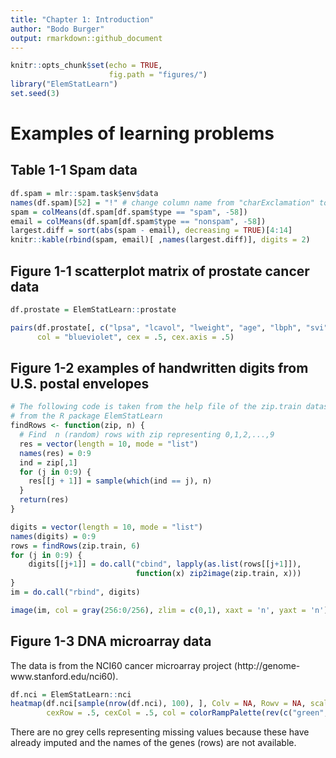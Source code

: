 ```yaml
---
title: "Chapter 1: Introduction"
author: "Bodo Burger"
output: rmarkdown::github_document
---
```


```r
knitr::opts_chunk$set(echo = TRUE,
                      fig.path = "figures/")
library("ElemStatLearn")
set.seed(3)
```

# Examples of learning problems

## Table 1-1 Spam data

```r
df.spam = mlr::spam.task$env$data
names(df.spam)[52] = "!" # change column name from "charExclamation" to "!"
spam = colMeans(df.spam[df.spam$type == "spam", -58])
email = colMeans(df.spam[df.spam$type == "nonspam", -58])
largest.diff = sort(abs(spam - email), decreasing = TRUE)[4:14]
knitr::kable(rbind(spam, email)[ ,names(largest.diff)], digits = 2)
```


## Figure 1-1 scatterplot matrix of prostate cancer data

```r
df.prostate = ElemStatLearn::prostate

pairs(df.prostate[, c("lpsa", "lcavol", "lweight", "age", "lbph", "svi", "lcp", "gleason", "pgg45")],
      col = "blueviolet", cex = .5, cex.axis = .5)
```


## Figure 1-2 examples of handwritten digits from U.S. postal envelopes

```r
# The following code is taken from the help file of the zip.train dataset
# from the R package ElemStatLearn
findRows <- function(zip, n) {
  # Find  n (random) rows with zip representing 0,1,2,...,9
  res = vector(length = 10, mode = "list")
  names(res) = 0:9
  ind = zip[,1]
  for (j in 0:9) {
    res[[j + 1]] = sample(which(ind == j), n) 
  }
  return(res)
}

digits = vector(length = 10, mode = "list")
names(digits) = 0:9
rows = findRows(zip.train, 6)
for (j in 0:9) {
    digits[[j+1]] = do.call("cbind", lapply(as.list(rows[[j+1]]), 
                            function(x) zip2image(zip.train, x)))
}
im = do.call("rbind", digits)
```

```r
image(im, col = gray(256:0/256), zlim = c(0,1), xaxt = 'n', yaxt = 'n')
```


## Figure 1-3 DNA microarray data

The data is from the NCI60 cancer microarray project (http://genome-www.stanford.edu/nci60).

```r
df.nci = ElemStatLearn::nci
heatmap(df.nci[sample(nrow(df.nci), 100), ], Colv = NA, Rowv = NA, scale = "row",
        cexRow = .5, cexCol = .5, col = colorRampPalette(rev(c("green", "black", "red")))(15))
```

There are no grey cells representing missing values because these have already imputed and
the names of the genes (rows) are not available.
